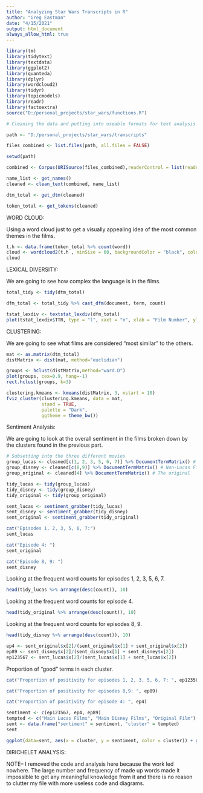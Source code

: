 ```yaml
---
title: "Analyzing Star Wars Transcripts in R"
author: "Greg Eastman"
date: "4/15/2021"
output: html_document
always_allow_html: true
---
```


```R
library(tm)
library(tidytext)
library(textdata)
library(ggplot2)
library(quanteda)
library(dplyr)
library(wordcloud2)
library(tidyr)
library(topicmodels)
library(readr)
library(factoextra)
source("D:/personal_projects/star_wars/functions.R")
```


```R
# Cleaning the data and putting into useable formats for text analysis in R

path <- "D:/personal_projects/star_wars/transcripts"

files_combined <- list.files(path, all.files = FALSE)

setwd(path)

combined <- Corpus(URISource(files_combined),readerControl = list(reader = readPlain))

name_list <- get_names()
cleaned <- clean_text(combined, name_list)

dtm_total <- get_dtm(cleaned)

token_total <- get_tokens(cleaned)
```

WORD CLOUD: 

Using a word cloud just to get a visually appealing idea of the most common themes in the films.

```R
t.h <- data.frame(token_total %>% count(word))
cloud <- wordcloud2(t.h , minSize = 60, backgroundColor = "black", color = "random-light")
cloud
```

LEXICAL DIVERSITY:

We are going to see how complex the language is in the films.

```R
total_tidy <- tidy(dtm_total)

dfm_total <- total_tidy %>% cast_dfm(document, term, count)

tstat_lexdiv <- textstat_lexdiv(dfm_total)
plot(tstat_lexdiv$TTR, type = "l", xaxt = "n", xlab = "Film Number", ylab = "Lexical Diversity Score", main = "Lexical Diversity by Movie") + grid() + axis(1, at = seq_len(nrow(tstat_lexdiv))) 
```





CLUSTERING:

We are going to see what films are considered "most similar" to the others. 

```R
mat <- as.matrix(dtm_total)
distMatrix <- dist(mat, method="euclidian")

groups <- hclust(distMatrix,method="ward.D")
plot(groups, cex=0.9, hang=-1)
rect.hclust(groups, k=3)
```


```R
clustering.kmeans <- kmeans(distMatrix, 3, nstart = 10)
fviz_cluster(clustering.kmeans, data = mat,
             stand = TRUE,
             palette = "Dark",
             ggtheme = theme_bw())
```






Sentiment Analysis:

We are going to look at the overall sentiment in the films broken down by the clusters found in the previous part. 
```R
# Subsetting into the three different movies
group_lucas <- cleaned[c(1, 2, 3, 5, 6, 7)] %>% DocumentTermMatrix() # Lucas Films
group_disney <- cleaned[c(8,9)] %>% DocumentTermMatrix() # Non-Lucas Films
group_original <- cleaned[4] %>% DocumentTermMatrix() # The original

tidy_lucas <- tidy(group_lucas)
tidy_disney <- tidy(group_disney)
tidy_original <- tidy(group_original)

```

```R
sent_lucas <- sentiment_grabber(tidy_lucas)
sent_disney <- sentiment_grabber(tidy_disney)
sent_original <- sentiment_grabber(tidy_original)
```

```R
cat("Episodes 1, 2, 3, 5, 6, 7:")
sent_lucas
```

```R
cat("Episode 4: ") 
sent_original
```

```R
cat("Episode 8, 9: ") 
sent_disney
```

Looking at the frequent word counts for episodes 1, 2, 3, 5, 6, 7.
```R
head(tidy_lucas %>% arrange(desc(count)), 10) 
```


Looking at the frequent word counts for episode 4.
```R
head(tidy_original %>% arrange(desc(count)), 10) 
```


Looking at the frequent word counts for episodes 8, 9.
```R
head(tidy_disney %>% arrange(desc(count)), 10) 
```


```R
ep4 <- sent_original$x[2]/(sent_original$x[1] + sent_original$x[2])
ep89 <- sent_disney$x[2]/(sent_disney$x[1] + sent_disney$x[2])
ep123567 <- sent_lucas$x[2]/(sent_lucas$x[1] + sent_lucas$x[2])
```

Proportion of "good" terms in each cluster.
```R
cat("Proportion of positivity for episodes 1, 2, 3, 5, 6, 7: ", ep123567)
```

```R
cat("Proportion of positivity for episodes 8,9: ", ep89)
```

```R
cat("Proportion of positivity for episode 4: ", ep4)
```

```R
sentiment <- c(ep123567, ep4, ep89)
tempted <- c("Main Lucas Films", "Main Disney Films", "Original Film")
sent <- data.frame("sentiment" = sentiment, "cluster" = tempted)
sent
```


```R
ggplot(data=sent, aes(x = cluster, y = sentiment, color = cluster)) + geom_bar(stat = "identity", fill = "lightgrey") + labs(title="Plot of Sentiment per Group", x="Cluster", y = "Proportion of Positive Sentiment") + theme_classic()
```






DIRICHELET ANALYSIS:

NOTE-- I removed the code and analysis here because the work led nowhere. The large number and frequency of made up words made it impossible to get any meaningful knowledge from it and there is no reason to clutter my file with more useless code and diagrams. 

